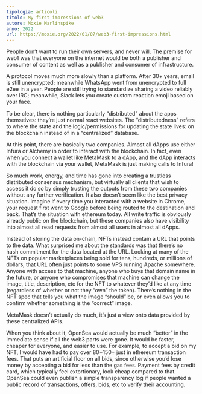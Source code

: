 ```yaml
---
tipologia: articoli
titolo: My first impressions of web3
autore: Moxie Marlinspike
anno: 2022
url: https://moxie.org/2022/01/07/web3-first-impressions.html
---
```


People don’t want to run their own servers, and never will. The premise for web1 was that everyone on the internet would be both a publisher and consumer of content as well as a publisher and consumer of infrastructure.

A protocol moves much more slowly than a platform. After 30+ years, email is still unencrypted; meanwhile WhatsApp went from unencrypted to full e2ee in a year. People are still trying to standardize sharing a video reliably over IRC; meanwhile, Slack lets you create custom reaction emoji based on your face.

To be clear, there is nothing particularly “distributed” about the apps themselves: they’re just normal react websites. The “distributedness” refers to where the state and the logic/permissions for updating the state lives: on the blockchain instead of in a “centralized” database.

At this point, there are basically two companies. Almost all dApps use either Infura or Alchemy in order to interact with the blockchain. In fact, even when you connect a wallet like MetaMask to a dApp, and the dApp interacts with the blockchain via your wallet, MetaMask is just making calls to Infura!

So much work, energy, and time has gone into creating a trustless distributed consensus mechanism, but virtually all clients that wish to access it do so by simply trusting the outputs from these two companies without any further verification. It also doesn’t seem like the best privacy situation. Imagine if every time you interacted with a website in Chrome, your request first went to Google before being routed to the destination and back. That’s the situation with ethereum today. All write traffic is obviously already public on the blockchain, but these companies also have visibility into almost all read requests from almost all users in almost all dApps.

Instead of storing the data on-chain, NFTs instead contain a URL that points to the data. What surprised me about the standards was that there’s no hash commitment for the data located at the URL. Looking at many of the NFTs on popular marketplaces being sold for tens, hundreds, or millions of dollars, that URL often just points to some VPS running Apache somewhere. Anyone with access to that machine, anyone who buys that domain name in the future, or anyone who compromises that machine can change the image, title, description, etc for the NFT to whatever they’d like at any time (regardless of whether or not they “own” the token). There’s nothing in the NFT spec that tells you what the image “should” be, or even allows you to confirm whether something is the “correct” image.

MetaMask doesn’t actually do much, it’s just a view onto data provided by these centralized APIs.

When you think about it, OpenSea would actually be much “better” in the immediate sense if all the web3 parts were gone. It would be faster, cheaper for everyone, and easier to use. For example, to accept a bid on my NFT, I would have had to pay over $80-$150+ just in ethereum transaction fees. That puts an artificial floor on all bids, since otherwise you’d lose money by accepting a bid for less than the gas fees. Payment fees by credit card, which typically feel extortionary, look cheap compared to that. OpenSea could even publish a simple transparency log if people wanted a public record of transactions, offers, bids, etc to verify their accounting.
